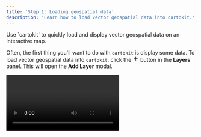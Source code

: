```yaml
---
title: 'Step 1: Loading geospatial data'
description: 'Learn how to load vector geospatial data into cartokit.'
---
```




<p class="text-xl tracking-wide text-gray-700 dark:text-gray-200">
  Use `cartokit` to quickly load and display vector geospatial data on an
  interactive map.
</p>

Often, the first thing you'll want to do with `cartokit` is display some data. To load vector geospatial data into `cartokit`, click the <svg width="16" height="16" viewBox="0 0 24 24" fill="none" stroke="currentColor" stroke-width="2" stroke-linecap="round" stroke-linejoin="round" class="!inline"><line x1="12" y1="5" x2="12" y2="19" /><line x1="5" y1="12" x2="19" y2="12"/></svg> button in the **Layers** panel. This will open the **Add Layer** modal.

<Video src="/open-add-layer-modal.mp4" />

`cartokit` allows you to load geospatial data from either an API endpoint or a file on disk. For this example, we'll load a GeoJSON file of US counties pre-joined with unemployment data from `cartokit`'s public data catalog. Enter the following url into the **Endpoint** field:

```
https://storage.googleapis.com/cartokit-datasets/us-counties-unemployment.json
```

<Aside>
  cartokit currently only supports loading [GeoJSON](https://geojson.org/)
  datasets. If you have data in another format, you'll need to convert it to
  GeoJSON before loading it into cartokit. We recommend using
  [MapShaper](https://mapshaper.org/) or
  [`ogr2ogr`](https://gdal.org/programs/ogr2ogr.html) for this purpose. Support
  for additional formats is planned for future releases.
</Aside>

Next, give the layer a display name, such as "Unemployment Rate", in the **Display Name** field. Finally, click the **Add** button to add the layer to the map.

<Video src="/add-layer.mp4" />

That's it, we've successfully loaded our data into `cartokit`! But something else has also happened. If you click the **Open Editor** button, you'll see that `cartokit` has generated a Mapbox GL JS program for you.

<Video src="/open-editor.mp4" />

This program, when executed, will reproduce the map on screen exactly. We'll see that in action in a bit; first, let's visualize our data.
